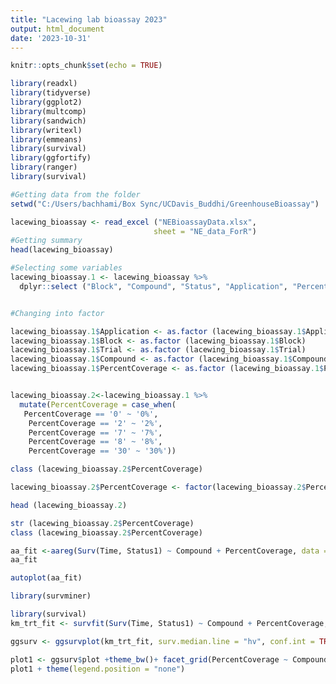 ```yaml
---
title: "Lacewing lab bioassay 2023"
output: html_document
date: '2023-10-31'
---
```


```r
knitr::opts_chunk$set(echo = TRUE)
```

```r
library(readxl)
library(tidyverse)
library(ggplot2)
library(multcomp)
library(sandwich)
library(writexl)
library(emmeans)
library(survival)
library(ggfortify)
library(ranger)
library(survival)

```


```r
#Getting data from the folder
setwd("C:/Users/bachhami/Box Sync/UCDavis_Buddhi/GreenhouseBioassay")

lacewing_bioassay <- read_excel ("NEBioassayData.xlsx",
                                sheet = "NE_data_ForR")
#Getting summary
head(lacewing_bioassay)

```

```r
#Selecting some variables
lacewing_bioassay.1 <- lacewing_bioassay %>% 
  dplyr::select ("Block", "Compound", "Status", "Application", "PercentCoverage", "DAT", "Time", "Compound","Trial", "Status1")


#Changing into factor

lacewing_bioassay.1$Application <- as.factor (lacewing_bioassay.1$Application)
lacewing_bioassay.1$Block <- as.factor (lacewing_bioassay.1$Block)
lacewing_bioassay.1$Trial <- as.factor (lacewing_bioassay.1$Trial)
lacewing_bioassay.1$Compound <- as.factor (lacewing_bioassay.1$Compound)
lacewing_bioassay.1$PercentCoverage <- as.factor (lacewing_bioassay.1$PercentCoverage)


lacewing_bioassay.2<-lacewing_bioassay.1 %>%
  mutate(PercentCoverage = case_when(
   PercentCoverage == '0' ~ '0%',
    PercentCoverage == '2' ~ '2%',
    PercentCoverage == '7' ~ '7%',
    PercentCoverage == '8' ~ '8%',
    PercentCoverage == '30' ~ '30%')) 

class (lacewing_bioassay.2$PercentCoverage)

lacewing_bioassay.2$PercentCoverage <- factor(lacewing_bioassay.2$PercentCoverage, levels = c("0%", "2%", "7%", "8%", "30%"))

head (lacewing_bioassay.2)

str (lacewing_bioassay.2$PercentCoverage)
class (lacewing_bioassay.2$PercentCoverage)
```

```r
aa_fit <-aareg(Surv(Time, Status1) ~ Compound + PercentCoverage, data = lacewing_bioassay.2)
aa_fit

autoplot(aa_fit)

library(survminer)

library(survival)
km_trt_fit <- survfit(Surv(Time, Status1) ~ Compound + PercentCoverage, data = lacewing_bioassay.2)

ggsurv <- ggsurvplot(km_trt_fit, surv.median.line = "hv", conf.int = TRUE)

plot1 <- ggsurv$plot +theme_bw()+ facet_grid(PercentCoverage ~ Compound)
plot1 + theme(legend.position = "none")
```

```r

```

